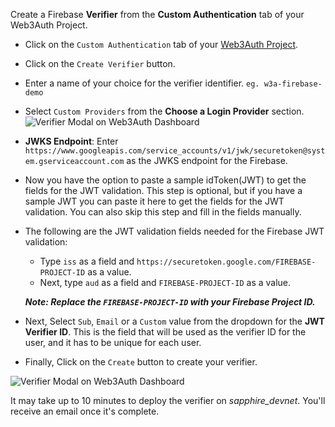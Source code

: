 Create a Firebase **Verifier** from the **Custom Authentication** tab of your Web3Auth Project.

- Click on the `Custom Authentication` tab of your [Web3Auth Project](/dashboard).
- Click on the `Create Verifier` button.
- Enter a name of your choice for the verifier identifier. `eg. w3a-firebase-demo`
- Select `Custom Providers` from the **Choose a Login Provider** section.
  ![Verifier Modal on Web3Auth Dashboard](/images/dashboard/create-verifier-custom-jwt.png)
- **JWKS Endpoint**: Enter
  `https://www.googleapis.com/service_accounts/v1/jwk/securetoken@system.gserviceaccount.com` as the
  JWKS endpoint for the Firebase.
- Now you have the option to paste a sample idToken(JWT) to get the fields for the JWT validation.
  This step is optional, but if you have a sample JWT you can paste it here to get the fields for
  the JWT validation. You can also skip this step and fill in the fields manually.
- The following are the JWT validation fields needed for the Firebase JWT validation:

  - Type `iss` as a field and `https://securetoken.google.com/FIREBASE-PROJECT-ID` as a value.
  - Next, type `aud` as a field and `FIREBASE-PROJECT-ID` as a value.

  **_Note: Replace the `FIREBASE-PROJECT-ID` with your Firebase Project ID._**

- Next, Select `Sub`, `Email` or a `Custom` value from the dropdown for the **JWT Verifier ID**.
  This is the field that will be used as the verifier ID for the user, and it has to be unique for
  each user.
- Finally, Click on the `Create` button to create your verifier.

![Verifier Modal on Web3Auth Dashboard](/images/dashboard/create-verifier-custom-jwt-filled.png)

It may take up to 10 minutes to deploy the verifier on _sapphire_devnet_. You'll receive an email
once it's complete.
